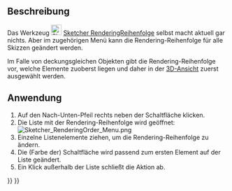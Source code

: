 <languages/>

{{Docnav/de
|[[Sketcher_Snap/de|Einrasten]]
|[[Sketcher_StopOperation/de|VorgangBeenden]]
|[[Sketcher_Workbench/de|Sketcher]]
|IconL=Sketcher_Snap.svg
|IconR=Sketcher_StopOperation.svg
|IconC=Workbench_Sketcher.svg
}}

{{GuiCommand/de
|Name=Sketcher RenderingOrder
|Name/de=Sketcher RenderingReihenfolge
|Workbenches=[[Sketcher_Workbench/de|Sketcher]]
|Version=0.21
}}

<span id="Description"></span>
==Beschreibung==

Das Werkzeug [[Image:Sketcher_RenderingOrder.svg|24px]] [[Sketcher_RenderingOrder/de|Sketcher RenderingReihenfolge]] selbst macht aktuell gar nichts. Aber im zugehörigen Menü kann die Rendering-Reihenfolge für alle Skizzen geändert werden.

Im Falle von deckungsgleichen Objekten gibt die Rendering-Reihenfolge vor, welche Elemente zuoberst liegen und daher in der [[3D_view/de|3D-Ansicht]] zuerst ausgewählt werden.

<span id="Usage"></span>
==Anwendung==

# Auf den Nach-Unten-Pfeil rechts neben der Schaltfläche {{Button|[[Image:Sketcher_RenderingOrder.svg|16px]] [[Sketcher_RenderingOrder/de|Rendering-Reihenfolge konfigurieren]]}} klicken.
# Die Liste mit der Rendering-Reihenfolge wird geöffnet:<br>[[File:Sketcher_RenderingOrder_Menu.png]]
# Einzelne Listenelemente ziehen, um die Rendering-Reihenfolge zu ändern.
# Die (Farbe der) Schaltfläche wird passend zum ersten Element auf der Liste geändert.
# Ein Klick außerhalb der Liste schließt die Aktion ab.


{{Docnav/de
|[[Sketcher_Snap/de|Einrasten]]
|[[Sketcher_StopOperation/de|VorgangBeenden]]
|[[Sketcher_Workbench/de|Sketcher]]
|IconL=Sketcher_Snap.svg
|IconR=Sketcher_StopOperation.svg
|IconC=Workbench_Sketcher.svg
}}

{{Sketcher_Tools_navi{{#translation:}}}}
{{Userdocnavi{{#translation:}}}}